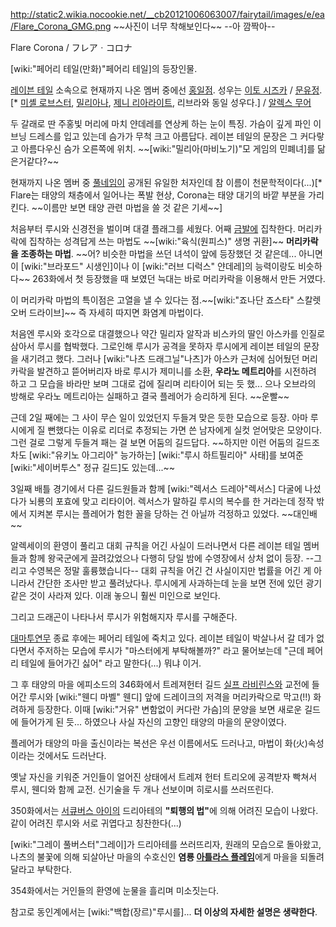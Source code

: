 http://static2.wikia.nocookie.net/__cb20121006063007/fairytail/images/e/ea/Flare_Corona_GMG.png
~~사진이 너무 착해보인다~~ --아 깜짝아--

Flare Corona / フレアㆍコロナ

[wiki:"페어리 테일(만화)"페어리 테일]의 등장인물.

[[레이븐 테일]] 소속으로 현재까지 나온 멤버 중에선 [[홍일점]]. 성우는 [[이토 시즈카]] / [[문유정]].[* [[미셸 로브스터]], [[밀리아나]], [[제니 리아라이트]], 리브라와 동일 성우다.] / [[알렉스 무어]]

두 갈래로 딴 주홍빛 머리에 마치 얀데레를 연상케 하는 눈이 특징. 가슴이 깊게 파인 이브닝 드레스를 입고 있는데 슴가가 무척 크고 아름답다. 레이븐 테일의 문장은 그 커다랗고 아름다우신 슴가 오른쪽에 위치. ~~[wiki:"밀리아(마비노기)"모 게임의 민폐녀]를 닮은거같다?~~

현재까지 나온 멤버 중 [[풀네임]]이 공개된 유일한 처자인데 참 이름이 천문학적이다(...)[* Flare는 태양의 채층에서 일어나는 폭발 현상, Corona는 태양 대기의 바깥 부분을 가리킨다. ~~이름만 보면 태양 관련 마법을 쓸 것 같은 기세~~]

처음부터 루시와 신경전을 벌이며 대결 플래그를 세웠다. 어째 [[금발]]에 집착한다. 머리카락에 집착하는 성격답게 쓰는 마법도 ~~[wiki:"육식(원피스)" 생명 귀환]~~ '''머리카락을 조종하는 마법'''. ~~어? 비슷한 마법을 쓰던 녀석이 앞에 등장했던 것 같은데... 아니면 이 [wiki:"브라포드" 시생인]이나 이 [wiki:"러브 디럭스" 얀데레]의 능력이랑도 비슷하다~~ 263화에서 첫 등장했을 때 보였던 늑대는 바로 머리카락을 이용해서 만든 거였다.

이 머리카락 마법의 특이점은 고열을 낼 수 있다는 점.~~[wiki:"죠나단 죠스타" 스칼렛 오버 드라이브]~~ 즉 자세히 따지면 화염계 마법이다.

처음엔 루시와 호각으로 대결했으나 약간 밀리자 알작과 비스카의 딸인 아스카를 인질로 삼아서 루시를 협박했다. 그로인해 루시가 공격을 못하자 루시에게 레이븐 테일의 문장을 새기려고 했다. 그러나 [wiki:"나츠 드래그닐"나츠]가 아스카 근처에 심어뒀던 머리카락을 발견하고 뜯어버리자 바로 루시가 제미니를 소환, '''우라노 메트리아'''를 시전하려 하고 그 모습을 바라만 보며 그대로 겁에 질리며 리타이어 되는 듯 했... 으나 오브라의 방해로 우라노 메트리아는 실패하고 결국 플레어가 승리하게 된다. ~~운빨~~ 

근데 2일 째에는 그 사이 무슨 일이 있었던지 두들겨 맞은 듯한 모습으로 등장. 아마 루시에게 질 뻔했다는 이유로 리더로 추정되는 가면 쓴 남자에게 실컷 얻어맞은 모양이다. 그런 걸로 그렇게 두들겨 패는 걸 보면 어둠의 길드답다. ~~하지만 이런 어둠의 길드조차도 [wiki:"유키노 아그리아" 능가하는] [wiki:"루시 하트필리아" 사태]를 보여준 [wiki:"세이버투스" 정규 길드]도 있는데...~~

3일째 배틀 경기에서 다른 길드원들과 함께 [wiki:"렉서스 드레아"렉서스] 다굴에 나섰다가 뇌룡의 포효에 맞고 리타이어. 렉서스가 말하길 루시의 복수를 한 거라는데 정작 밖에서 지켜본 루시는 플레어가 험한 꼴을 당하는 건 아닐까 걱정하고 있었다. ~~대인배~~

알렉세이의 환영이 풀리고 대회 규칙을 어긴 사실이 드러나면서 다른 레이븐 테일 멤버들과 함께 왕국군에게 끌려갔었으나 다행히 당일 밤에 수영장에서 상처 없이 등장. --그리고 수영복은 정말 훌륭했습니다-- 대회 규칙을 어긴 건 사실이지만 법률을 어긴 게 아니라서 간단한 조사만 받고 풀려났다나. 루시에게 사과하는데 눈을 보면 전에 있던 광기 같은 것이 사라져 있다. 이래 놓으니 훨씬 미인으로 보인다.

그리고 드래곤이 나타나서 루시가 위험해지자 루시를 구해준다.

[[대마투연무]] 종료 후에는 페어리 테일에 죽치고 있다. 레이븐 테일이 박살나서 갈 데가 없다면서 주저하는 모습에 루시가 "마스터에게 부탁해볼까?" 라고 물어보는데 "근데 페어리 테일에 들어가긴 싫어" 라고 말한다(...) 뭐냐 이거.

그 후 태양의 마을 에피소드의 346화에서 트레져헌터 길드 [[실프 라비린스]]와 교전에 들어간 루시와 [wiki:"웬디 마벨" 웬디] 앞에 드레이크의 저격을 머리카락으로 막고(!!) 화려하게 등장한다. 이때  [wiki:"거유" 변함없이 커다란 가슴]의 문양을 보면 새로운 길드에 들어가게 된 듯... 하였으나 사실 자신의 고향인 태양의 마을의 문양이였다. 

플레어가 태양의 마을 출신이라는 복선은 우선 이름에서도 드러나고, 마법이 화(火)속성이라는 것에서도 드러난다.

옛날 자신을 키워준 거인들이 얼어진 상태에서 트레져 헌터 트리오에 공격받자 빡쳐서 루시, 웬디와 함께 교전. 신기술을 두 개나 선보이며 히로시를 쓰러뜨린다.

350화에서는 [[서큐버스 아이]]의 드리아테의 '''"퇴행의 법"'''에 의해 어려진 모습이 나왔다. 같이 어려진 루시와 서로 귀엽다고 칭찬한다(...)

[wiki:"그레이 풀버스터"그레이]가 드리아테를 쓰러뜨리자, 원래의 모습으로 돌아왔고, 나츠의 불꽃에 의해 되살아난 마을의 수호신인 '''염룡 [[아틀라스 플레임]]'''에게 마을을 되돌려달라고 부탁한다.

354화에서는 거인들의 환영에 눈물을 흘리며 미소짓는다. 

참고로 동인계에서는 [wiki:"백합(장르)"루시를]... '''더 이상의 자세한 설명은 생략한다'''.
